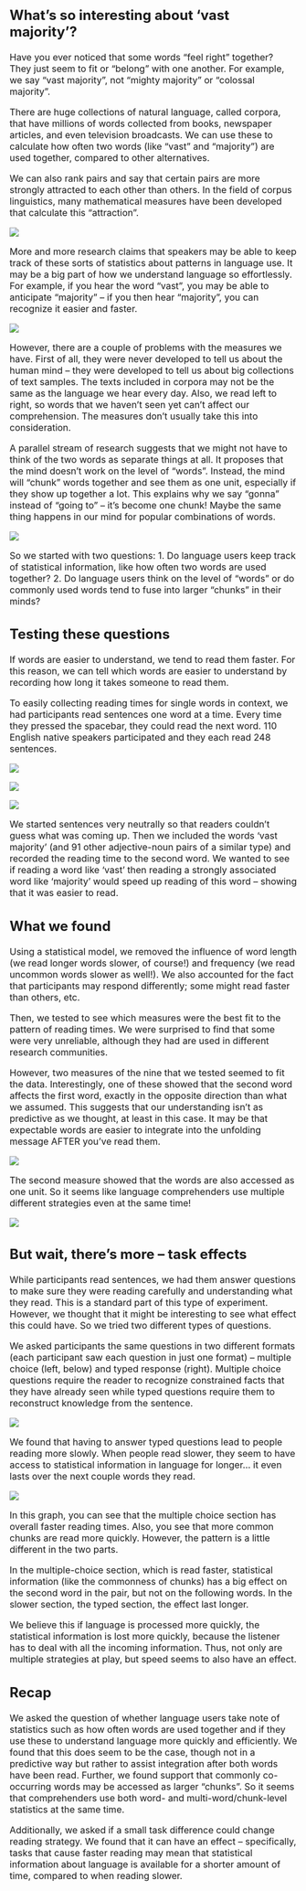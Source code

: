 <font size = 3>

## What's so interesting about 'vast majority'?

Have you ever noticed that some words "feel right" together? They just seem to fit or "belong" with one another. For example, we say "vast majority", not "mighty majority" or "colossal majority". 

There are huge collections of natural language, called corpora, that have millions of words collected from books, newspaper articles, and even television broadcasts. We can use these to calculate how often two words (like "vast" and "majority") are used together, compared to other alternatives.

We can also rank pairs and say that certain pairs are more strongly attracted to each other than others. In the field of corpus linguistics, many mathematical measures have been developed that calculate this "attraction". 

![](img_research/colloc_scale.png)

More and more research claims that speakers may be able to keep track of these sorts of statistics about patterns in language use. It may be a big part of how we understand language so effortlessly. For example, if you hear the word "vast", you may be able to anticipate "majority" -- if you then hear "majority", you can recognize it easier and faster. 

![](img_research/vast_majority.png)

However, there are a couple of problems with the measures we have. First of all, they were never developed to tell us about the human mind -- they were developed to tell us about big collections of text samples. The texts included in corpora may not be the same as the language we hear every day. Also, we read left to right, so words that we haven't seen yet can't affect our comprehension. The measures don't usually take this into consideration.

A parallel stream of research suggests that we might not have to think of the two words as separate things at all. It proposes that the mind doesn't work on the level of "words". Instead, the mind will "chunk" words together and see them as one unit, especially if they show up together a lot. This explains why we say "gonna" instead of "going to" -- it's become one chunk! Maybe the same thing happens in our mind for popular combinations of words.

![](img_research/vast_majority2.png)

So we started with two questions: 
1. Do language users keep track of statistical information, like how often two words are used together?
2. Do language users think on the level of "words" or do commonly used words tend to fuse into larger "chunks" in their minds?



## Testing these questions

If words are easier to understand, we tend to read them faster. For this reason, we can tell which words are easier to understand by recording how long it takes someone to read them. 

To easily collecting reading times for single words in context, we had participants read sentences one word at a time. Every time they pressed the spacebar, they could read the next word. 110 English native speakers participated and they each read 248 sentences.

![](img_research/spr1.png)

![](img_research/spr2.png)

![](img_research/spr3.png)

We started sentences very neutrally so that readers couldn't guess what was coming up. Then we included the words 'vast majority' (and 91 other adjective-noun pairs of a similar type) and recorded the reading time to the second word. We wanted to see if reading a word like 'vast' then reading a strongly associated word like 'majority' would speed up reading of this word -- showing that it was easier to read.



## What we found

Using a statistical model, we removed the influence of word length (we read longer words slower, of course!) and frequency (we read uncommon words slower as well!). We also accounted for the fact that participants may respond differently; some might read faster than others, etc.

Then, we tested to see which measures were the best fit to the pattern of reading times. We were surprised to find that some were very unreliable, although they had are used in different research communities. 

However, two measures of the nine that we tested seemed to fit the data. Interestingly, one of these showed that the second word affects the first word, exactly in the opposite direction than what we assumed. This suggests that our understanding isn't as predictive as we thought, at least in this case. It may be that expectable words are easier to integrate into the unfolding message AFTER you've read them.

![](img_research/vast_majority3.png)

The second measure showed that the words are also accessed as one unit. So it seems like language comprehenders use multiple different strategies even at the same time!

![](img_research/vast_majority2.png)

## But wait, there's more -- task effects

While participants read sentences, we had them answer questions to make sure they were reading carefully and understanding what they read. This is a standard part of this type of experiment. However, we thought that it might be interesting to see what effect this could have. So we tried two different types of questions. 

We asked participants the same questions in two different formats (each participant saw each question in just one format) -- multiple choice (left, below) and typed response (right). Multiple choice questions require the reader to recognize constrained facts that they have already seen while typed questions require them to reconstruct knowledge from the sentence.

![](img_research/tasks.png)

We found that having to answer typed questions lead to people reading more slowly. When people read slower, they seem to have access to statistical information in language for longer... it even lasts over the next couple words they read.

![](img_research/task_graph.png)

In this graph, you can see that the multiple choice section has overall faster reading times. Also, you see that more common chunks are read more quickly. However, the pattern is a little different in the two parts.

In the multiple-choice section, which is read faster, statistical information (like the commonness of chunks) has a big effect on the second word in the pair, but not on the following words. In the slower section, the typed section, the effect last longer.

We believe this if language is processed more quickly, the statistical information is lost more quickly, because the listener has to deal with all the incoming information. Thus, not only are multiple strategies at play, but speed seems to also have an effect.

## Recap
We asked the question of whether language users take note of statistics such as how often words are used together and if they use these to understand language more quickly and efficiently. We found that this does seem to be the case, though not in a predictive way but rather to assist integration after both words have been read. Further, we found support that commonly co-occurring words may be accessed as larger "chunks". So it seems that comprehenders use both word- and multi-word/chunk-level statistics at the same time. 

Additionally, we asked if a small task difference could change reading strategy. We found that it can have an effect -- specifically, tasks that cause faster reading may mean that statistical information about language is available for a shorter amount of time, compared to when reading slower. 

</font>